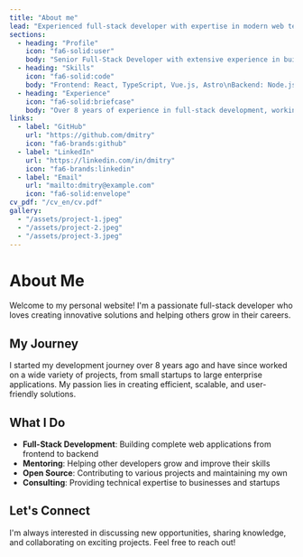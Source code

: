 ```yaml
---
title: "About me"
lead: "Experienced full-stack developer with expertise in modern web technologies. Passionate about creating efficient, scalable solutions and mentoring other developers."
sections:
  - heading: "Profile"
    icon: "fa6-solid:user"
    body: "Senior Full-Stack Developer with extensive experience in building modern web applications. I specialize in React, TypeScript, Node.js, and cloud technologies."
  - heading: "Skills"
    icon: "fa6-solid:code"
    body: "Frontend: React, TypeScript, Vue.js, Astro\nBackend: Node.js, Python, PostgreSQL, MongoDB\nDevOps: Docker, AWS, Vercel, CI/CD"
  - heading: "Experience"
    icon: "fa6-solid:briefcase"
    body: "Over 8 years of experience in full-stack development, working with startups and enterprise clients. Led multiple successful projects from concept to deployment."
links:
  - label: "GitHub"
    url: "https://github.com/dmitry"
    icon: "fa6-brands:github"
  - label: "LinkedIn"
    url: "https://linkedin.com/in/dmitry"
    icon: "fa6-brands:linkedin"
  - label: "Email"
    url: "mailto:dmitry@example.com"
    icon: "fa6-solid:envelope"
cv_pdf: "/cv_en/cv.pdf"
gallery:
  - "/assets/project-1.jpeg"
  - "/assets/project-2.jpeg"
  - "/assets/project-3.jpeg"
---
```


# About Me

Welcome to my personal website! I'm a passionate full-stack developer who loves creating innovative solutions and helping others grow in their careers.

## My Journey

I started my development journey over 8 years ago and have since worked on a wide variety of projects, from small startups to large enterprise applications. My passion lies in creating efficient, scalable, and user-friendly solutions.

## What I Do

- **Full-Stack Development**: Building complete web applications from frontend to backend
- **Mentoring**: Helping other developers grow and improve their skills
- **Open Source**: Contributing to various projects and maintaining my own
- **Consulting**: Providing technical expertise to businesses and startups

## Let's Connect

I'm always interested in discussing new opportunities, sharing knowledge, and collaborating on exciting projects. Feel free to reach out!
